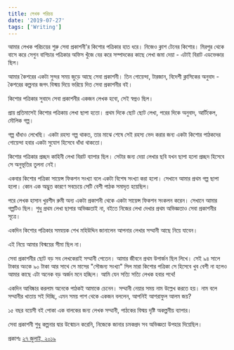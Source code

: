 ```yaml
---
title: লেখক পরিচয়
date: '2019-07-27'
tags: ['Writing']
---
```


আমার লেখক পরিচয়ের শুরু সেবা প্রকাশনী'র কিশোর পত্রিকার হাত ধরে। নিজেও ক্লাশ টেনের কিশোর। মিরপুর থেকে বাসে করে সেগুন বাগিচার পত্রিকার অফিস খুঁজে বের করে সম্পাদকের কাছে লেখা জমা দেয়া - এটাই বিরাট এডভেঞ্চার ছিল।

আমার কৈশরের একটা সুন্দর সময় জুড়ে আছে সেবা প্রকাশনী। তিন গোয়েন্দা, টারজান, বিদেশী ক্লাসিকের অনুবাদ - কৈশরের কল্পনার জগৎ বিস্ময় দিয়ে ভরিয়ে দিত সেবা প্রকাশনীর বই।

কিশোর পত্রিকার সুবাদে সেবা প্রকাশনীর একজন লেখক হবো, সেই স্বপ্নও ছিল।

প্রায় প্রতিমাসেই কিশোর পত্রিকায় লেখা ছাপা হতো। প্রথম দিকে ছোট ছোট লেখা, পরের দিকে অনুবাদ, আর্টিকেল, মৌলিক গল্প।

গল্প ধাঁধাও লেখেছি। একটা রহস্য গল্প থাকত, তার মাঝে শেষে সেই রহস্য ভেদ করার জন্য একটা কিশোর পাঠকদের গোয়েন্দা হবার একটা সুযোগ হিসেবে ধাঁধা থাকতো।

কিশোর পত্রিকার প্রচ্ছদ কাহিনী লেখা বিরাট ব্যাপার ছিল। সেটার জন্য দেয়া লেখার ছবি যখন ছাপা হলো প্রচ্ছদ হিসেবে সে অনুভূতির তুলনা নেই।

একবার কিশোর পত্রিকা সায়েন্স ফিকশন সংখ্যা বলে একটা বিশেষ সংখ্যা করা হলো। সেখানে আমার প্রথম গল্প ছাপা হলো। কোন এক অদ্ভুত কারণে সবচেয়ে সেটি বেশী পাঠক সমাদৃত হয়েছিল।

পরে লেখক হাসান খুরশীদ রুমী অন্য একটা প্রকাশনী থেকে একটা সায়েন্স ফিকশন সংকলন করেন। সেখানে আমার গল্পটিও ছিল। শুধু প্রথম লেখা ছাপার অভিজ্ঞতাই না, বইতে নিজের লেখা দেখার প্রথম অভিজ্ঞতাও সেবা প্রকাশনীর সূত্রে।

একদিন কিশোর পত্রিকার সমন্বয়ক শেখ মহিউদ্দিন জানালেন আপনার লেখার সম্মানী আছে নিয়ে যাবেন।

এই নিয়ে আমার বিস্ময়ের সীমা ছিল না।

সেবা প্রকাশনীর ছোট বড় সব লেখকেরাই সম্মানী পেতেন। আমার জীবনে প্রথম উপার্জন ছিল লিখে। সেই ৯৪ সালে টাকার অংকে ৯০ টাকা আর সাথে সে মাসের "সৌজন্য সংখ্যা" সিল মারা কিশোর পত্রিকা সে হিসেবে খুব বেশী না হলেও আমার কাছে এটা অনেক বড় অর্জন মনে হচ্ছিল। আমি যেন সত্যি সত্যি লেখক হবার পথে!

একদিন আবিষ্কার করলাম অনেকে পাঠকই আমাকে চেনেন। সম্মানী নেয়ার সময় নাম উল্লেখ করতে হয়। নাম বলে সম্মানীর খাতায় সই দিচ্ছি, এমন সময় পাশ থেকে একজন বললেন, আপনিই আশরাফুল আলম জয়?

১৫ বছর বয়েসী বই পোকা এক বালকের জন্য লেখক সম্মানী, পাঠকের বিস্ময় দৃষ্টি অকল্পনীয় ব্যাপার।

সেবা প্রকাশনী শুধু কল্পনার দ্বার উন্মোচন করেনি, নিজেকে জানার চমকপ্রদ সব অভিজ্ঞতা উপহার দিয়েছিল।

প্রকাশঃ [২৭ জুলাই, ২০১৯](https://www.facebook.com/ashraful.alam/posts/10156070658935583)
